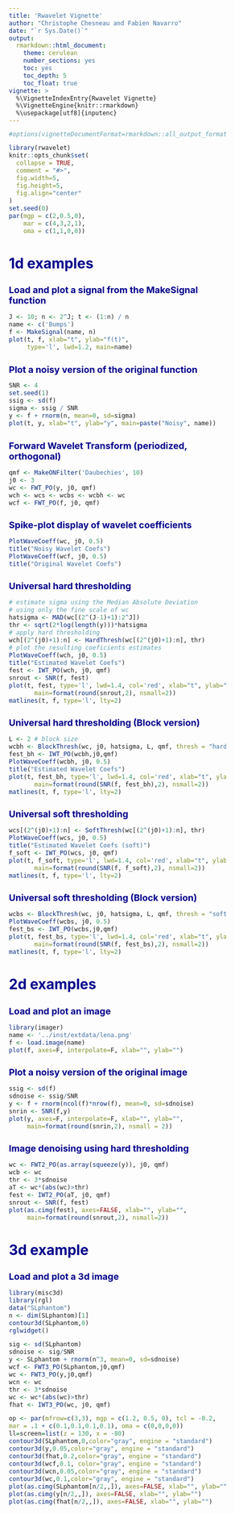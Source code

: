 ```yaml
---
title: 'Rwavelet Vignette'
author: "Christophe Chesneau and Fabien Navarro"
date: "`r Sys.Date()`"
output:
  rmarkdown::html_document:
    theme: cerulean
    number_sections: yes
    toc: yes
    toc_depth: 5
    toc_float: true
vignette: >
  %\VignetteIndexEntry{Rwavelet Vignette}
  %\VignetteEngine{knitr::rmarkdown}
  %\usepackage[utf8]{inputenc}
---
```

<style type="text/css">

body{ /* Normal  */
      font-size: 12px;
  }
td {  /* Table  */
  font-size: 8px;
}
h1.title {
  font-size: 38px;
  color: DarkRed;
}
h1 { /* Header 1 */
  font-size: 28px;
  color: DarkBlue;
}
h2 { /* Header 2 */
    font-size: 18px;
  color: DarkBlue;
}
h3 { /* Header 3 */
  font-size: 15px;
  font-family: "Times New Roman", Times, serif;
  color: DarkBlue;
}
code.r{ /* Code block */
    font-size: 12px;
}
pre { /* Code block - determines code spacing between lines */
    font-size: 14px;
}
</style>

```r
#options(vignetteDocumentFormat=rmarkdown::all_output_formats("rwaveletvignette.Rmd"))
```

```r
library(rwavelet)
knitr::opts_chunk$set(
  collapse = TRUE,
  comment = "#>",
  fig.width=5,
  fig.height=5, 
  fig.align="center"
)
set.seed(0)
par(mgp = c(2,0.5,0),
    mar = c(4,3,2,1),
    oma = c(1,1,0,0))
```

# 1d examples

## Load and plot a signal from the MakeSignal function {#example1}
```r
J <- 10; n <- 2^J; t <- (1:n) / n
name <- c('Bumps')
f <- MakeSignal(name, n)
plot(t, f, xlab="t", ylab="f(t)",
     type='l', lwd=1.2, main=name)
```

## Plot a noisy version of the original function {#example2}
```r
SNR <- 4
set.seed(1)
ssig <- sd(f)
sigma <- ssig / SNR
y <- f + rnorm(n, mean=0, sd=sigma)
plot(t, y, xlab="t", ylab="y", main=paste("Noisy", name))
```

## Forward Wavelet Transform (periodized, orthogonal) {#example3}
```r
qmf <- MakeONFilter('Daubechies', 10)
j0 <- 3
wc <- FWT_PO(y, j0, qmf)
wch <- wcs <- wcbs <- wcbh <- wc
wcf <- FWT_PO(f, j0, qmf)
```

## Spike-plot display of wavelet coefficients {#example4}
```r
PlotWaveCoeff(wc, j0, 0.5)
title("Noisy Wavelet Coefs")
PlotWaveCoeff(wcf, j0, 0.5)
title("Original Wavelet Coefs")
```

## Universal hard thresholding 
```r
# estimate sigma using the Median Absolute Deviation
# using only the fine scale of wc
hatsigma <- MAD(wc[(2^(J-1)+1):2^J])
thr <- sqrt(2*log(length(y)))*hatsigma
# apply hard thresholding 
wch[(2^(j0)+1):n] <- HardThresh(wc[(2^(j0)+1):n], thr)
# plot the resulting coeficients estimates
PlotWaveCoeff(wch, j0, 0.5)
title("Estimated Wavelet Coefs")
fest <- IWT_PO(wch, j0, qmf)
snrout <- SNR(f, fest)
plot(t, fest, type='l', lwd=1.4, col='red', xlab="t", ylab="hat_f(t)",
	   main=format(round(snrout,2), nsmall=2))
matlines(t, f, type='l', lty=2)
```

## Universal hard thresholding (Block version)
```r
L <- 2 # block size
wcbh <- BlockThresh(wc, j0, hatsigma, L, qmf, thresh = "hard")
fest_bh <- IWT_PO(wcbh,j0,qmf)
PlotWaveCoeff(wcbh, j0, 0.5)
title("Estimated Wavelet Coefs")
plot(t, fest_bh, type='l', lwd=1.4, col='red', xlab="t", ylab="hat_f(t)",
	   main=format(round(SNR(f, fest_bh),2), nsmall=2))
matlines(t, f, type='l', lty=2)
```

## Universal soft thresholding 
```r
wcs[(2^(j0)+1):n] <- SoftThresh(wc[(2^(j0)+1):n], thr)
PlotWaveCoeff(wcs, j0, 0.5)
title("Estimated Wavelet Coefs (soft)")
f_soft <- IWT_PO(wcs, j0, qmf)
plot(t, f_soft, type='l', lwd=1.4, col='red', xlab="t", ylab="hat_f(t)",
	   main=format(round(SNR(f, f_soft),2), nsmall=2))
matlines(t, f, type='l', lty=2)
```

## Universal soft thresholding (Block version)
```r
wcbs <- BlockThresh(wc, j0, hatsigma, L, qmf, thresh = "soft")
PlotWaveCoeff(wcbs, j0, 0.5)
fest_bs <- IWT_PO(wcbs,j0,qmf)
plot(t, fest_bs, type='l', lwd=1.4, col='red', xlab="t", ylab="hat_f(t)",
	   main=format(round(SNR(f, fest_bs),2), nsmall=2))
matlines(t, f, type='l', lty=2)
```

# 2d examples
## Load and plot an image

```r
library(imager)
name <- '../inst/extdata/lena.png'
f <- load.image(name)
plot(f, axes=F, interpolate=F, xlab="", ylab="")
```

## Plot a noisy version of the original image
```r
ssig <- sd(f)
sdnoise <- ssig/SNR
y <- f + rnorm(ncol(f)*nrow(f), mean=0, sd=sdnoise)
snrin <- SNR(f,y)
plot(y, axes=F, interpolate=F, xlab="", ylab="",
     main=format(round(snrin,2), nsmall = 2))
```

## Image denoising using hard thresholding
```r
wc <- FWT2_PO(as.array(squeeze(y)), j0, qmf)
wcb <- wc
thr <- 3*sdnoise
aT <- wc*(abs(wc)>thr)
fest <- IWT2_PO(aT, j0, qmf)
snrout <- SNR(f, fest)
plot(as.cimg(fest), axes=FALSE, xlab="", ylab="",
     main=format(round(snrout,2), nsmall=2))
```


# 3d example
## Load and plot a 3d image

```r
library(misc3d)
library(rgl)
data("SLphantom")
n <- dim(SLphantom)[1]
contour3d(SLphantom,0)
rglwidget()
```

```r
sig <- sd(SLphantom)
sdnoise <- sig/SNR
y <- SLphantom + rnorm(n^3, mean=0, sd=sdnoise)
wcf <- FWT3_PO(SLphantom,j0,qmf)
wc <- FWT3_PO(y,j0,qmf)
wcn <- wc
thr <- 3*sdnoise
wc <- wc*(abs(wc)>thr)
fhat <- IWT3_PO(wc, j0, qmf)
```


```r
op <- par(mfrow=c(3,3), mgp = c(1.2, 0.5, 0), tcl = -0.2,
mar = .1 + c(0.1,0.1,0.1,0.1), oma = c(0,0,0,0))
ll=screen=list(z = 130, x = -80)
contour3d(SLphantom,0,color="gray", engine = "standard")
contour3d(y,0.05,color="gray", engine = "standard")
contour3d(fhat,0.2,color="gray", engine = "standard")
contour3d(wcf,0.1, color="gray", engine = "standard")
contour3d(wcn,0.05,color="gray", engine = "standard")
contour3d(wc,0.1,color="gray", engine = "standard")
plot(as.cimg(SLphantom[n/2,,]), axes=FALSE, xlab="", ylab="")
plot(as.cimg(y[n/2,,]), axes=FALSE, xlab="", ylab="")
plot(as.cimg(fhat[n/2,,]), axes=FALSE, xlab="", ylab="")
```

